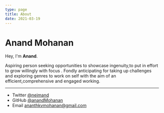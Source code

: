 ```yaml
---
type: page
title: About
date: 2021-03-19
---
```


# Anand Mohanan

Hey, I'm **Anand**. 

Aspiring person seeking opportunities to showcase ingenuity,to put in effort to grow willingly with focus . Fondly anticipating for taking up challenges and exploring genres to work on self with the aim of an efficient,comprehensive and engaged working.


---

- Twitter [@neimand](https://twitter.com/kevinAnnan69)
- GitHub [@anandMohanan](https://github.com/anandMohanan)
- Email ananthkvmohanan@gmail.com
